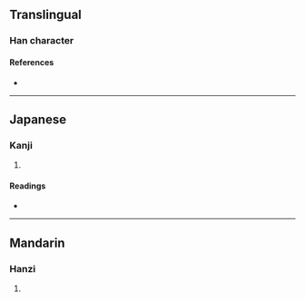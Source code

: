 {{character info/new}}
==Translingual==

===Han character===
{{Han char|rn=86|rad=火|as=15|sn=19|four=|canj=FYPP|ids=⿰火慮}}

====References====
* {{Han ref|kx=0686.190|dkj=19543|dj=1099.060|hdz=32245.100|uh=7208|ud=29192}}

----

==Japanese==

===Kanji===
{{ja-kanji|grade=|rs=火15}}

# {{defn|lang=ja|sort=火15}}

====Readings====
* {{ja-readings|on=[[りょ]] (ryo), [[ろ]] (ro)|kun=[[やく]] (yaku), [[やまび]] (yamabi)}}

----

==Mandarin==

===Hanzi===
{{cmn-hanzi|pin=[[liè]] ([[lie4]]), [[lǘ]] ([[lü2]])|wg=lieh<sup>4</sup>, lü<sup>2</sup>}}

# {{defn|lang=cmn|sort=火15}}